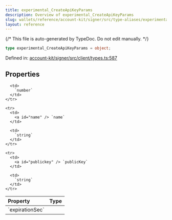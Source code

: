 ```yaml
---
title: experimental_CreateApiKeyParams
description: Overview of experimental_CreateApiKeyParams
slug: wallets/reference/account-kit/signer/src/type-aliases/experimental_CreateApiKeyParams
layout: reference
---
```


{/* This file is auto-generated by TypeDoc. Do not edit manually. */}

```ts
type experimental_CreateApiKeyParams = object;
```

Defined in: [account-kit/signer/src/client/types.ts:587](https://github.com/alchemyplatform/aa-sdk/blob/08ef11b1fc98663df6a97fa93722c7f14b33f1cc/account-kit/signer/src/client/types.ts#L587)

## Properties

<table>
  <thead>
    <tr>
      <th align="left">Property</th>
      <th align="left">Type</th>
    </tr>
  </thead>

  <tbody>
    <tr>
      <td>
        <a id="expirationsec" /> `expirationSec`
      </td>

      <td>
        `number`
      </td>
    </tr>

    <tr>
      <td>
        <a id="name" /> `name`
      </td>

      <td>
        `string`
      </td>
    </tr>

    <tr>
      <td>
        <a id="publickey" /> `publicKey`
      </td>

      <td>
        `string`
      </td>
    </tr>

  </tbody>
</table>

